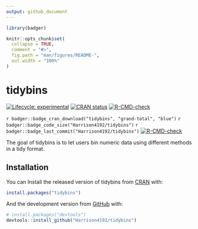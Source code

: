 ```yaml
---
output: github_document
---
```


<!-- README.md is generated from README.Rmd. Please edit that file -->

```r
library(badger)

knitr::opts_chunk$set(
  collapse = TRUE,
  comment = "#>",
  fig.path = "man/figures/README-",
  out.width = "100%"
)
```

# tidybins

<!-- badges: start -->
[![Lifecycle: experimental](https://img.shields.io/badge/lifecycle-experimental-orange.svg)](https://lifecycle.r-lib.org/articles/stages.html)
[![CRAN status](https://www.r-pkg.org/badges/version/tidybins)](https://CRAN.R-project.org/package=tidybins)
[![R-CMD-check](https://github.com/Harrison4192/tidybins/workflows/R-CMD-check/badge.svg)](https://github.com/Harrison4192/tidybins/actions)

`r badger::badge_cran_download("tidybins", "grand-total", "blue")`
`r badger::badge_code_size("Harrison4192/tidybins")`
`r badger::badge_last_commit("Harrison4192/tidybins")`
[![R-CMD-check](https://github.com/Harrison4192/tidyBins/workflows/R-CMD-check/badge.svg)](https://github.com/Harrison4192/tidyBins/actions)
<!-- badges: end -->

The goal of tidybins is to let users bin numeric data using different methods in a tidy format.

## Installation

You can Install the released version of tidybins from [CRAN](https://CRAN.R-project.org) with:

``` r
install.packages("tidybins")
```

And the development version from [GitHub](https://github.com/) with:

``` r
# install.packages("devtools")
devtools::install_github("Harrison4192/tidybins")
```
